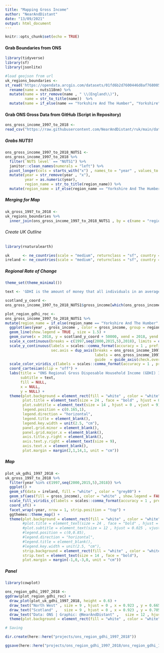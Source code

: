```yaml
---
title: "Mapping Gross Income"
author: "NearAndDistant"
date: "13/09/2021"
output: html_document
---
```


```r
knitr::opts_chunk$set(echo = TRUE)
```

#### Grab Boundaries from ONS
```r

library(tidyverse)
library(sf)
library(jsonlite)

#load geojson from url
uk_regions_boundaries <-
st_read('https://opendata.arcgis.com/datasets/01fd6b2d7600446d8af768005992f76a_3.geojson') %>%
  rename(name = nuts118nm) %>% 
  mutate(name = str_remove(name , " \\(England\\)"), 
         name = str_to_title(name))  %>%
  mutate(name = if_else(name == "Yorkshire And The Humber", "Yorkshire", name))

```

#### Grab ONS Gross Data from GitHub (Script in Repository)
```r

ons_gross_income_1997_to_2018 <-
read_csv("https://raw.githubusercontent.com/NearAndDistant/ruk/main/data_scripts/ons_gross_income_1997_to_2018/ons_gross_income_1997_to_2018.csv")

```

##### Grabs NUTS1
```r

ons_gross_income_1997_to_2018_NUTS1 <-
ons_gross_income_1997_to_2018 %>%
  filter(`NUTS level` == "NUTS1") %>%
  janitor::clean_names(numerals = "left") %>%
  pivot_longer(cols = starts_with("x") , names_to = "year" , values_to = "gross_income") %>%
  mutate(year = str_remove(year , "x"),
         year = as.numeric(year),
         region_name = str_to_title(region_name)) %>%
  mutate(region_name = if_else(region_name == "Yorkshire And The Humber", "Yorkshire", region_name))

```

##### Merging for Map
```r

uk_gross_1997_to_2018 <- 
uk_regions_boundaries %>%
  inner_join(ons_gross_income_1997_to_2018_NUTS1 , by = c(name = "region_name"))

```

###### Create UK Outline
```r
library(rnaturalearth)

uk      <- ne_countries(scale = "medium", returnclass = "sf", country = "United Kingdom")
ireland <- ne_countries(scale = "medium", returnclass = "sf", country = "Ireland")

```

##### Regional Rate of Change
```r
theme_set(theme_minimal())

text <- 'GDHI is the amount of money that all individuals in an average regional household have available after they have paid direct and indirect taxes and received any direct benefits.\nGDHI is a concept that is seen to reflect the “material welfare” of the household. Regional estimates are produced in current prices (which include the effects of inflation).'

scotland_y_coord <- 
ons_gross_income_1997_to_2018_NUTS1$gross_income[which(ons_gross_income_1997_to_2018_NUTS1$year == 2018 & ons_gross_income_1997_to_2018_NUTS1$region_name =="Scotland")]

plot_region_gdhi_roc <-
ons_gross_income_1997_to_2018_NUTS1 %>%
mutate(region_name = if_else(region_name == "Yorkshire And The Humber", "Yorkshire", region_name)) %>%
  ggplot(aes(year , gross_income , color = gross_income, group = region_name)) +
  geom_line(show.legend = TRUE , size = 1.5) +
  geom_curve(x = 2018, y = scotland_y_coord + 50000, xend = 2018, yend = scotland_y_coord, arrow = arrow(length = unit(0.03, "npc")), color = "grey30") +
  scale_x_continuous(breaks = c(1997,seq(2000,2015,5),2018), limits = c(1997,2018), expand = c(0,0)) +
  scale_y_continuous(labels = scales::comma_format(accuracy = 1 , prefix = "£"), breaks = seq(0,250000,50000),
                     sec.axis = dup_axis(breaks = ons_gross_income_1997_to_2018_NUTS1$gross_income[which(ons_gross_income_1997_to_2018_NUTS1$year == 2018)],
                                         labels = ons_gross_income_1997_to_2018_NUTS1$region_name[which(ons_gross_income_1997_to_2018_NUTS1$year == 2018)],
                                         guide  = guide_axis(check.overlap = TRUE))) +
  scale_color_viridis_c(labels = scales::comma_format(accuracy = 1 , prefix = "£"), direction = -1) +
  coord_cartesian(clip = "off") +
  labs(title = "ONS Regional Gross Disposable Household Income (GDHI) 1997 to 2018",
       subtitle = text,
       fill = NULL,
       x = NULL,
       y = NULL) +
  theme(plot.background = element_rect(fill = "white" , color = "white"),
        plot.title = element_text(size = 24 , face = "bold" , hjust = 0, vjust = 6),
        plot.subtitle = element_text(size = 14 , hjust = 0 , vjust = 9),
        legend.position = c(0.165,1),
        legend.direction = "horizontal",
        legend.title = element_blank(),
        legend.key.width = unit(2.5, "cm"),
        panel.grid.minor = element_blank(), 
        panel.grid.major.x = element_blank(), 
        axis.title.y.right = element_blank(), 
        axis.text.y.right = element_text(size = 9),
        axis.text.x = element_blank(),
        plot.margin = margin(2,1,14,1, unit = "cm"))

```

##### Map
```r

plot_uk_gdhi_1997_2018 <-
uk_gross_1997_to_2018 %>%
  filter(year %in% c(1997,seq(2000,2015,5),2018)) %>%
  ggplot() +
  geom_sf(data = ireland, fill = "white" , color = "grey80") +
  geom_sf(aes(fill = gross_income), color = "white" , show.legend = FALSE) +
  scale_fill_viridis_c(labels = scales::comma_format(accuracy = 1 , prefix = "£") , direction = -1) +
  coord_sf() +
  facet_wrap(~year, nrow = 1, strip.position = "top") +
  ggthemes::theme_map() +
  theme(plot.background = element_rect(fill = "white" , color = "white"),
        #plot.title = element_text(size = 24 , face = "bold" , hjust = 0.025, vjust = 2),
        #plot.subtitle = element_text(size = 12 , hjust = 0.025 , vjust = 1),
        #legend.position = c(0,0.85),
        #legend.direction = "horizontal",
        #legend.title = element_blank(),
        #legend.key.width = unit(2.5, "cm"),
        strip.background = element_rect(fill = "white" , color = "white"),
        strip.text = element_text(size = 14 , face = "bold"),
        plot.margin = margin(-1,0,-3,0, unit = "cm"))

```

##### Panel
```r
library(cowplot)

ons_region_gdhi_1997_2018 <-
ggdraw(plot_region_gdhi_roc) +
  draw_plot(plot_uk_gdhi_1997_2018, height = 0.6) +
  draw_text("North West" , size = 9 , hjust = 0 , x = 0.923 , y = 0.665) +
  draw_text("Scotland" ,   size = 9 , hjust = 0 , x = 0.923 , y = 0.705) +
  draw_text("Data: ONS | Graphic: @NearAndDistant" ,   size = 12 , hjust = 0 , x = 0.36 , y = 0.86) +
  theme(plot.background = element_rect(fill = "white" , color = "white"))

# Saving

dir.create(here::here("projects/ons_region_gdhi_1997_2018"))

ggsave(here::here("projects/ons_region_gdhi_1997_2018/ons_region_gdhi_1997_2018.png"), dpi = 360, height = 11, width = 17 , plot = ons_region_gdhi_1997_2018)

```

